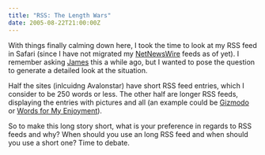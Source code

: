 ```yaml
---
title: "RSS: The Length Wars"
date: 2005-08-22T21:00:00Z
---
```


With things finally calming down here, I took the time to look at my RSS feed in Safari (since I have not migrated my [NetNewsWire][1] feeds as of yet). I remember asking [James][2] this a while ago, but I wanted to pose the question to generate a detailed look at the situation.

Half the sites (inlcuidng Avalonstar) have short RSS feed entries, which I consider to be 250 words or less. The other half are longer RSS feeds, displaying the entries with pictures and all (an example could be [Gizmodo][3] or [Words for My Enjoyment][4]).

So to make this long story short, what is your preference in regards to RSS feeds and why? When should you use an long RSS feed and when should you use a short one? Time to debate.

[1]: http://ranchero.com/netnewswire/
[2]: http://fortymedia.com/
[3]: http://www.gizmodo.com/
[4]: http://www.pauldavidson.net/
